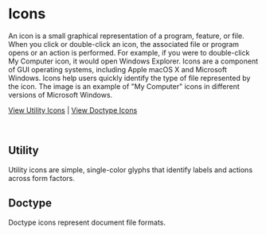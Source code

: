 
<Meta title='Platform/Icons' />

# Icons

An icon is a small graphical representation of a program, feature, or file. When you click or double-click an icon, the associated file or program opens or an action is performed. For example, if you were to double-click My Computer icon, it would open Windows Explorer. Icons are a component of GUI operating systems, including Apple macOS X and Microsoft Windows. Icons help users quickly identify the type of file represented by the icon. The image is an example of "My Computer" icons in different versions of Microsoft Windows.

[View Utility Icons](#utility) | [View Doctype Icons](#doctype)

<br />

## <a id="utility"></a> Utility

Utility icons are simple, single-color glyphs that identify labels and actions across form factors.

<ShowAllIcons type='utils' />

## <a id="doctype"></a> Doctype

Doctype icons represent document file formats.

<ShowAllIcons type='docs' color='#CCC' />

